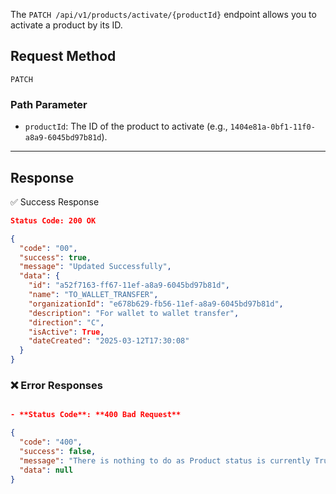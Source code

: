 The `PATCH /api/v1/products/activate/{productId}` endpoint allows you to activate a product by its ID.


## Request Method
`PATCH`

### **Path Parameter**
- `productId`: The ID of the product to activate (e.g., `1404e81a-0bf1-11f0-a8a9-6045bd97b81d`).
---

## Response
✅ Success Response

```json
Status Code: 200 OK

{
  "code": "00",
  "success": true,
  "message": "Updated Successfully",
  "data": {
    "id": "a52f7163-ff67-11ef-a8a9-6045bd97b81d",
    "name": "TO_WALLET_TRANSFER",
    "organizationId": "e678b629-fb56-11ef-a8a9-6045bd97b81d",
    "description": "For wallet to wallet transfer",
    "direction": "C",
    "isActive": True,
    "dateCreated": "2025-03-12T17:30:08"
  }
}
```


### ❌ Error Responses

```json

- **Status Code**: **400 Bad Request**

{
  "code": "400",
  "success": false,
  "message": "There is nothing to do as Product status is currently True",
  "data": null
}
